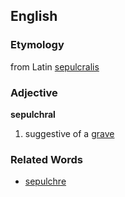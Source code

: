 ==English==
===Etymology===
from Latin [[sepulcralis]]
===Adjective===
'''sepulchral'''

#suggestive of a [[grave]]
===Related Words===
*[[sepulchre]]